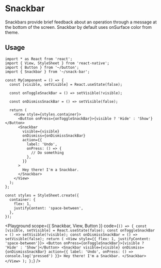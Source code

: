 

# Snackbar

Snackbars provide brief feedback about an operation through a message at the bottom of the screen. Snackbar by default uses onSurface color from theme.

## Usage

```tsx
import * as React from 'react';
import { View, StyleSheet } from 'react-native';
import { Button } from '~/button';
import { Snackbar } from '~/snack-bar';

const MyComponent = () => {
  const [visible, setVisible] = React.useState(false);

  const onToggleSnackBar = () => setVisible(!visible);

  const onDismissSnackBar = () => setVisible(false);

  return (
    <View style={styles.container}>
      <Button onPress={onToggleSnackBar}>{visible ? 'Hide' : 'Show'}</Button>
      <Snackbar
        visible={visible}
        onDismiss={onDismissSnackBar}
        action={{
          label: 'Undo',
          onPress: () => {
            // Do something
          },
        }}
      >
        Hey there! I'm a Snackbar.
      </Snackbar>
    </View>
  );
};

const styles = StyleSheet.create({
  container: {
    flex: 1,
    justifyContent: 'space-between',
  },
});
```

<Playground
  scope={{ Snackbar, View, Button }}
  code={`
() => {
  const [visible, setVisible] = React.useState(false);
  const onToggleSnackBar = () => setVisible(!visible);
  const onDismissSnackBar = () => setVisible(false);
  return (
    <View style={{ flex: 1, justifyContent: 'space-between'}}>
      <Button onPress={onToggleSnackBar}>{visible ? 'Hide' : 'Show'}</Button>
      <Snackbar
        visible={visible}
        onDismiss={onDismissSnackBar}
        action={{ label: 'Undo', onPress: () => console.log('pressed') }}>
        Hey there! I'm a Snackbar.
      </Snackbar>
    </View>
  );
};
`}
/>
